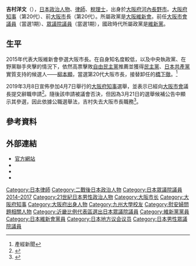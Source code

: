 {{Infobox Officeholder
| name  = 吉村 洋文
| original_name = 
| native_name_lang = ja
| image = Hirofumi Yoshimura.jpg
| imagesize = 250px
| country = {{JPN}}
| office           = {{flagicon|Osaka}} 第20任民選[[大阪府知事|大阪府知事]]
| term_start       = 2019年4月8日
| term_end         = 
| predecessor      = [[松井一郎|松井一郎]]<br>竹内廣行（代）
| successor        = 
| office1           = [[File:Flag_of_Osaka,_Osaka.svg|22px]] 第20任大阪府[[大阪市|大阪市]]市長
| term_start1       = 2015年12月19日
| term_end1         = 2019年3月21日
| predecessor1      = [[橋下徹|橋下徹]]
| successor1        = 田中清剛（代）<br>[[松井一郎|松井一郎]]
|office2     = {{JPN}}[[眾議院_(日本)|眾議院]]議員
|term_start2  = 2014年12月19日
|term_end2    = 2015年10月1日
|predecessor2  = 
|successor2    = {{link-ja|椎木保|椎木保}}（遞補）
|constituency2 = [[比例近畿區|比例近畿區]]
| office3 = [[File:Flag_of_Osaka,_Osaka.svg|22px]] [[大阪市議會|大阪市議會]]議員
| term_start3 = 2011年4月30日
| term_end3 = 2014年
|constituency3 = [[北区_(大阪市)|北区]]選区
| birth_date = {{birth date and age|1975|6|17}}
| birth_place = {{JPN}}[[大阪府|大阪府]][[河內長野市|河內長野市]]
| nationality = {{JPN}}
| native_place = 
| parents = 
| relatives = 
| spouse = 
| party = （[[大阪維新会|大阪維新会]]→）<br />（大阪維新会·[[維新党|維新党]]→）<br />（大阪維新会→）<br />（大阪維新会·[[大阪維新會_(2015年)|大阪維新会]]→）<br />大阪維新会·[[日本維新会|日本維新会]]
| alma_mater   = [[九州大学|九州大学]]法學部
| website      = [http://yoshimura-hirofumi.com/  官方網站]
}}
{{japanese||japanese=吉村 洋文|kana=よしむら ひろふみ|romaji=Yoshimura Hirofumi}}
'''吉村洋文'''（{{bd|1975年|6月17日|||Yoshimura Hirofumi}}），[[日本|日本]][[政治人物|政治人物]]、[[律師|律師]]、[[稅理士|稅理士]]，出身於[[大阪府|大阪府]][[河內長野市|河內長野市]]。[[大阪府知事|大阪府知事]]（第20代）、前[[大阪市|大阪市]]長（第20代）。所屬政黨是[[大阪維新會|大阪維新會]]。前任[[大阪市會|大阪市會議員]]（當選1期）、[[眾議院_(日本)|眾議院議員]]（當選1期），國政時代所屬政黨是[[維新黨|維新黨]]。

== 生平 ==
2015年代表大阪維新會參選大阪市長。在自身知名度較低，以及中央執政黨、在野黨聯手夾擊的情況下，依然高票擊敗[[自由民主黨_(日本)|自由民主黨]]推薦並獲得[[民主黨_(日本)|民主黨]]、[[日本共產黨|日本共產黨]]實質支持的候選人——[[柳本顯|柳本顯]]，當選第20代大阪市長，接替卸任的[[橋下徹|橋下徹]]。<ref>[http://www.sankei.com/west/news/151122/wst1511220054-n1.html {{Wayback|url=http://www.sankei.com/west/news/151122/wst1511220054-n1.html |date=20210108092456 }} {{Wayback|url=http://www.sankei.com/west/news/151122/wst1511220054-n1.html |date=20210108092456 }} {{Wayback|url=http://www.sankei.com/west/news/151122/wst1511220054-n1.html |date=20210108092456 }} {{lang|ja|維新完勝　松井知事・吉村市長誕生へ　都構想を推進}}] 產經新聞</ref>

2019年3月8日宣佈參加4月7日舉行的[[大阪府知事|大阪府知事]]選舉，並表示已經向[[大阪市會|大阪市會]]議長提交辭職申請<ref>{{Cite web|title=大阪知事、市長辞職 入れ替えダブル選出馬を正式表明|url=https://www.sankei.com/west/news/190308/wst1903080030-n1.html|work=産経ニュース|date=2019-03-08|accessdate=2019-03-26|language=ja|first=SANKEI DIGITAL|last=INC|archive-date=2021-01-06|archive-url=https://web.archive.org/web/20210106160349/https://www.sankei.com/west/news/190308/wst1903080030-n1.html|dead-url=no}}</ref>。隨後該申請被議會否決，但因為3月21日的選舉候補公告中顯示其參選，因此依據公職選舉法，吉村失去大阪市長職務<ref>{{Cite web|title=吉村大阪市長の辞職 市議会が不同意 離反の公明「大義ない」|url=https://mainichi.jp/senkyo/articles/20190313/k00/00m/010/238000c|work=毎日新聞|accessdate=2019-03-26|language=ja|archive-date=2021-01-06|archive-url=https://web.archive.org/web/20210106184609/https://mainichi.jp/senkyo/articles/20190313/k00/00m/010/238000c|dead-url=no}}</ref>。

== 參考資料 ==
{{Reflist}}

== 外部連結 ==
* [http://yoshimura-hirofumi.com/ 官方網站] {{Wayback|url=http://yoshimura-hirofumi.com/ |date=20201223055101 }}
* {{Twitter|hiroyoshimura|吉村洋文}}
* {{Facebook|Ishin.yoshimura|吉村洋文}}
* {{Instagram|yoshimurahirofumi|吉村洋文}}

{{start box}}
{{s-off}}
{{succession box
| title = [[File:Flag_of_Osaka,_Osaka.svg|25px]] [[大阪市|大阪市]]長
| before = [[橋下徹|橋下徹]]
| years = 民選第9代：2015年—2019年
| after = [[松井一郎|松井一郎]]
}}
{{succession box
| title = {{flagicon|Osaka}} [[大阪府知事|大阪府知事]]
| before = [[松井一郎|松井一郎]]
| years = 民選第20代：2019年—
| after = 現任
}}
{{end box}}
{{大阪府知事}}
{{都道府縣知事}}
{{DEFAULTSORT:Yoshimura Hirofumi}}
[[Category:日本律師|Category:日本律師]]
[[Category:二戰後日本政治人物|Category:二戰後日本政治人物]]
[[Category:日本眾議院議員_2014–2017|Category:日本眾議院議員 2014–2017]]
[[Category:21世紀日本男性政治人物|Category:21世紀日本男性政治人物]]
[[Category:大阪市长|Category:大阪市长]]
[[Category:大阪府知事|Category:大阪府知事]]
[[Category:大阪府出身人物|Category:大阪府出身人物]]
[[Category:九州大學校友|Category:九州大學校友]]
[[Category:慰安婦問題相關人物|Category:慰安婦問題相關人物]]
[[Category:近畿比例代表區選出日本眾議院議員|Category:近畿比例代表區選出日本眾議院議員]]
[[Category:維新黨黨員|Category:維新黨黨員]]
[[Category:日本維新會黨員|Category:日本維新會黨員]]
[[Category:日本地方议会议员|Category:日本地方议会议员]]
[[Category:日本男性眾議院議員|Category:日本男性眾議院議員]]